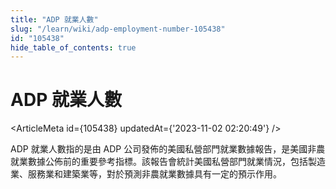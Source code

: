 ```yaml
---
title: "ADP 就業人數"
slug: "/learn/wiki/adp-employment-number-105438"
id: "105438"
hide_table_of_contents: true
---
```



# ADP 就業人數

<ArticleMeta id={105438} updatedAt={'2023-11-02 02:20:49'} />
<div className='border-solid border-b border-t-0 my-4 border-[var(--ifm-color-gray-300)]' />

ADP 就業人數指的是由 ADP 公司發佈的美國私營部門就業數據報告，是美國非農就業數據公佈前的重要參考指標。該報告會統計美國私營部門就業情況，包括製造業、服務業和建築業等，對於預測非農就業數據具有一定的預示作用。
